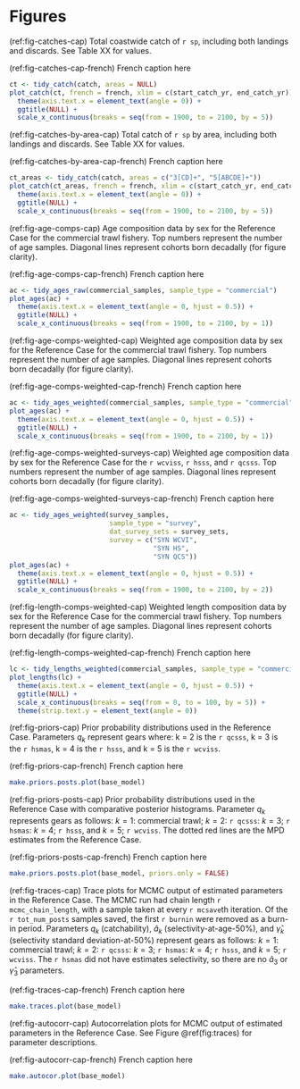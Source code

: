 # Figures

(ref:fig-catches-cap) Total coastwide catch of `r sp`, including both landings and
  discards. See Table XX for values.

(ref:fig-catches-cap-french) French caption here

```r
ct <- tidy_catch(catch, areas = NULL)
plot_catch(ct, french = french, xlim = c(start_catch_yr, end_catch_yr)) +
  theme(axis.text.x = element_text(angle = 0)) +
  ggtitle(NULL) +
  scale_x_continuous(breaks = seq(from = 1900, to = 2100, by = 5))
```

(ref:fig-catches-by-area-cap) Total catch of `r sp` by area, including both landings and
  discards. See Table XX for values.

(ref:fig-catches-by-area-cap-french) French caption here

```r
ct_areas <- tidy_catch(catch, areas = c("3[CD]+", "5[ABCDE]+"))
plot_catch(ct_areas, french = french, xlim = c(start_catch_yr, end_catch_yr)) +
  theme(axis.text.x = element_text(angle = 0)) +
  ggtitle(NULL) +
  scale_x_continuous(breaks = seq(from = 1900, to = 2100, by = 5))
```

(ref:fig-age-comps-cap) Age composition data by sex for the Reference Case for the commercial trawl fishery. Top numbers represent the number of age samples. Diagonal lines represent cohorts born decadally (for figure clarity).

(ref:fig-age-comps-cap-french) French caption here

```r
ac <- tidy_ages_raw(commercial_samples, sample_type = "commercial")
plot_ages(ac) +
  theme(axis.text.x = element_text(angle = 0, hjust = 0.5)) +
  ggtitle(NULL) +
  scale_x_continuous(breaks = seq(from = 1900, to = 2100, by = 1))
```

(ref:fig-age-comps-weighted-cap) Weighted age composition data by sex for the Reference Case for the commercial trawl fishery. Top numbers represent the number of age samples. Diagonal lines represent cohorts born decadally (for figure clarity).

(ref:fig-age-comps-weighted-cap-french) French caption here

```r
ac <- tidy_ages_weighted(commercial_samples, sample_type = "commercial", dat_catch = catch)
plot_ages(ac) +
  theme(axis.text.x = element_text(angle = 0, hjust = 0.5)) +
  ggtitle(NULL) +
  scale_x_continuous(breaks = seq(from = 1900, to = 2100, by = 1))
```

(ref:fig-age-comps-weighted-surveys-cap) Weighted age composition data by sex for the Reference Case for the `r wcviss`, `r hsss`, and `r qcsss`. Top numbers represent the number of age samples. Diagonal lines represent cohorts born decadally (for figure clarity).

(ref:fig-age-comps-weighted-surveys-cap-french) French caption here

```r
ac <- tidy_ages_weighted(survey_samples,
                         sample_type = "survey",
                         dat_survey_sets = survey_sets,
                         survey = c("SYN WCVI",
                                    "SYN HS",
                                    "SYN QCS"))
plot_ages(ac) +
  theme(axis.text.x = element_text(angle = 0, hjust = 0.5)) +
  ggtitle(NULL) +
  scale_x_continuous(breaks = seq(from = 1900, to = 2100, by = 2))


```

(ref:fig-length-comps-weighted-cap) Weighted length composition data by sex for the Reference Case for the commercial trawl fishery. Top numbers represent the number of age samples. Diagonal lines represent cohorts born decadally (for figure clarity).

(ref:fig-length-comps-weighted-cap-french) French caption here

```r
lc <- tidy_lengths_weighted(commercial_samples, sample_type = "commercial", dat_catch = catch)
plot_lengths(lc) +
  theme(axis.text.x = element_text(angle = 0, hjust = 0.5)) +
  ggtitle(NULL) +
  scale_x_continuous(breaks = seq(from = 0, to = 100, by = 5)) +
  theme(strip.text.y = element_text(angle = 0))
```

(ref:fig-priors-cap) Prior probability distributions used in the Reference Case. Parameters $q_k$ represent gears where: k = 2 is the `r qcsss`, k = 3 is the `r hsmas`, k = 4 is the `r hsss`, and k = 5 is the `r wcviss`.

(ref:fig-priors-cap-french) French caption here

```r
make.priors.posts.plot(base_model)
```

(ref:fig-priors-posts-cap) Prior probability distributions used in the Reference Case with comparative posterior histograms. Parameter $q_k$ represents gears as follows: $k=1$: commercial trawl; $k=2$: `r qcsss`: $k=3$; `r hsmas`: $k=4$; `r hsss`, and $k=5$; `r wcviss`. The dotted red lines are the MPD estimates from the Reference Case.

(ref:fig-priors-posts-cap-french) French caption here

```r
make.priors.posts.plot(base_model, priors.only = FALSE)
```

(ref:fig-traces-cap) Trace plots for MCMC output of estimated parameters in the Reference Case. The MCMC run had chain length `r mcmc_chain_length`, with a sample taken at every `r mcsave`th iteration. Of the `r tot_num_posts` samples saved, the first `r burnin` were removed as a burn-in period. Parameters $q_k$ (catchability), $\hat{a}_k$ (selectivity-at-age-50%), and $\hat{\gamma}_k$ (selectivity standard deviation-at-50%) represent gears as follows: $k=1$: commercial trawl; $k=2$: `r qcsss`: $k=3$; `r hsmas`: $k=4$; `r hsss`, and $k=5$; `r wcviss`. The `r hsmas` did not have estimates selectivity, so there are no $\hat{a}_3$ or $\hat{\gamma}_3$ parameters.

(ref:fig-traces-cap-french) French caption here

```r
make.traces.plot(base_model)
```

(ref:fig-autocorr-cap) Autocorrelation plots for MCMC output of estimated parameters in the
Reference Case. See Figure \@ref(fig:traces) for parameter descriptions.

(ref:fig-autocorr-cap-french) French caption here
```r
make.autocor.plot(base_model)
```
